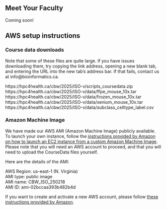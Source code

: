 ## Meet Your Faculty

Coming soon!

## AWS setup instructions

### Course data downloads
Note that some of these files are quite large. If you have issues downloading them, try copying the link address, opening a new blank tab, and entering the URL into the new tab’s address bar. If that fails, contact us at info@bioinformatics.ca.

https://hpc4health.ca/cbw/2025/ISO-v/scripts_coursedata.zip  
https://hpc4health.ca/cbw/2025/ISO-v/data/ffpe_mouse_10x.tar  
https://hpc4health.ca/cbw/2025/ISO-v/data/frozen_mouse_10x.tar  
https://hpc4health.ca/cbw/2025/ISO-v/data/xenium_mouse_10x.tar  
https://hpc4health.ca/cbw/2025/ISO-v/data/subclass_celltype_label.csv  

### Amazon Machine Image

We have made our AWS AMI (Amazon Machine Image) publicly available. To launch your own instance, follow the [instructions provided by Amazon on how to launch an EC2 instance from a custom Amazon Machine Image](https://repost.aws/knowledge-center/launch-instance-custom-ami). Please note that you will need an AWS account to proceed, and that you will need to upload the CourseData files yourself.

Here are the details of the AMI:

AWS Region: us-east-1 (N. Virginia)  
AMI type: public image  
AMI name: CBW_ISO_250218  
AMI ID: ami-02bccaa393b482b4d  

If you want to create and activate a new AWS account, please follow [these instructions provided by Amazon](https://aws.amazon.com/premiumsupport/knowledge-center/create-and-activate-aws-account/).
